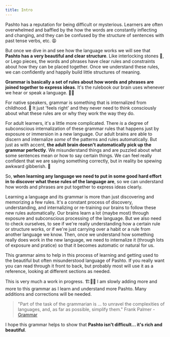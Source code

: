 ```yaml
---
title: Intro
---
```


<!-- 

Copyright (c) 2021 lingdocs.com 

The content of the chapters/book is licensed by a
Attribution-ShareAlike 4.0 International License (CC BY-SA 4.0)
https://creativecommons.org/licenses/by-sa/4.0/
https://creativecommons.org/licenses/by-sa/4.0/legalcode
    
-->

Pashto has a reputation for being difficult or mysterious. Learners are often overwhelmed and baffled by the how the words are constantly inflecting and changing, and they can be confused by the structure of sentences with past tense verbs, etc. 😩

But once we dive in and see how the language works we will see that **Pashto has a very beautiful and clear structure**. Like interlocking stones 🧱, or Lego pieces, the words and phrases have clear rules and constraints about how they can be placed together. Once we understand these rules, we can confidently and happily build little structures of meaning. 

**Grammar is basically a set of rules about how words and phrases are joined together to express ideas**. It's the rulebook our brain uses whenever we hear or speak a language. 🧠📔

For native speakers, grammar is something that is internalized from childhood. 👶 It just 'feels right' and they never need to think consciously about what these rules are or why they work the way they do.

For adult learners, it's a little more complicated. There *is* a degree of subconscious internalization of these grammar rules that happens just by exposure or immersion in a new language. Our adult brains are able to discern and internalize *some* of the patterns and rules automatically. But just as with accent, **the adult brain doesn't automatically pick up the grammar perfectly**. We misunderstand things and are puzzled about what some sentences mean or how to say certain things. We can feel really confident that we are saying something correctly, but in reality be spewing awkward gibberish. 😬   

So, **when learning any language we need to put in some good hard effort in to discover what these rules of the language are**, so we can understand how words and phrases are put together to express ideas clearly.  

Learning a language and its grammar is more than just discovering and memorizing a few rules. It's a constant process of discovery, understanding, and internalizing or re-training our brains to follow these new rules automatically. Our brains learn a lot (maybe most) through exposure and subconscious processing of the language. But we also need to check ourselves, to see if we're really understanding how a certain rule or structure works, or if we're just carrying over a habit or a rule from another language we know. Then, once we understand how something really does work in the new language, we need to internalize it (through lots of exposure and pratice) so that it becomes automatic or natural for us. 

This grammar aims to help in this process of learning and getting used to the beautiful but often misunderstood language of Pashto. If you really want you can read through it front to back, but probably most will use it as a reference, looking at different sections as needed.   

This is very much a work in progress. 🏗👷‍♂️ I am slowly adding more and more to this grammar as I learn and understand more Pashto. Many additions and corrections will be needed.

> "Part of the task of the grammarian is ... to unravel the complexities of languages, and, as far as possible, simplify them." Frank Palmer - [Grammar](https://www.amazon.com/gp/product/B000S5VSAS)

I hope this grammar helps to show that **Pashto isn't difficult... it's rich and beautiful**.